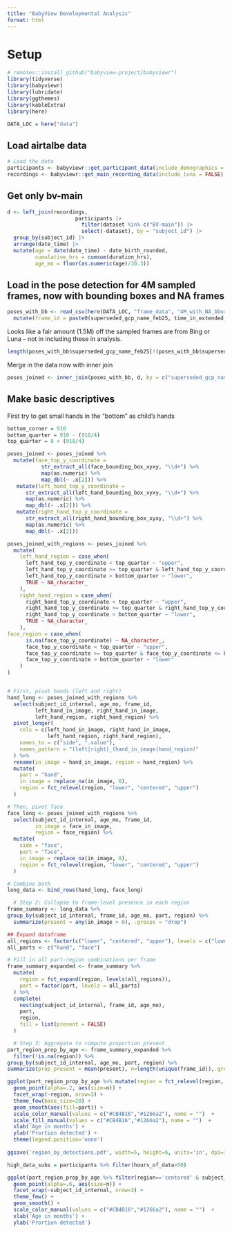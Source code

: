 ```yaml
---
title: "BabyView Developmental Analysis"
format: html
---
```


# Setup
```r
# remotes::install_github("babyview-project/babyviewr")
library(tidyverse)
library(babyviewr)
library(lubridate)
library(ggthemes)
library(kableExtra)
library(here)

DATA_LOC = here("data")
```

## Load airtalbe data
```r
# Load the data
participants <- babyviewr::get_participant_data(include_demographics = TRUE)
recordings <- babyviewr::get_main_recording_data(include_luna = FALSE)
```

## Get only bv-main
```r
d <- left_join(recordings, 
                      participants |>
                        filter(dataset %in% c("BV-main")) |>
                        select(-dataset), by = "subject_id") |>
  group_by(subject_id) |>
  arrange(date_time) |>
  mutate(age = date(date_time) - date_birth_rounded, 
         cumulative_hrs = cumsum(duration_hrs), 
         age_mo = floor(as.numeric(age)/30.3))

```

## Load in the pose detection for 4M sampled frames, now with bounding  boxes and NA frames
```r
poses_with_bb <- read_csv(here(DATA_LOC, "frame_data", "4M_with_NA_bbox_limbs.csv")) %>%
  mutate(frame_id = paste0(superseded_gcp_name_feb25, time_in_extended_iso))
```

Looks like a fair amount  (1.5M) off the sampled frames are from Bing or Luna -- not in including these in analysis.
```r
length(poses_with_bb$superseded_gcp_name_feb25[!(poses_with_bb$superseded_gcp_name_feb25 %in% recordings$superseded_gcp_name_feb25)]) 
```

Merge in the data now with inner join
```r
poses_joined <- inner_join(poses_with_bb, d, by = c("superseded_gcp_name_feb25" = "superseded_gcp_name_feb25")) 
```


## Make basic descriptives
First try to get small hands in the "bottom" as child's hands
```r
bottom_corner = 910
bottom_quarter = 910 - (910/4)
top_quarter = 0 + (910/4)

poses_joined <- poses_joined %>%
  mutate(face_top_y_coordinate = 
           str_extract_all(face_bounding_box_xyxy, "\\d+") %>% 
           map(as.numeric) %>%
           map_dbl(~ .x[2])) %>%
   mutate(left_hand_top_y_coordinate =    
      str_extract_all(left_hand_bounding_box_xyxy, "\\d+") %>% 
      map(as.numeric) %>%
      map_dbl(~ .x[2])) %>%
   mutate(right_hand_top_y_coordinate =    
      str_extract_all(right_hand_bounding_box_xyxy, "\\d+") %>% 
      map(as.numeric) %>%
      map_dbl(~ .x[2]))
```


```r
poses_joined_with_regions <- poses_joined %>%
  mutate(
    left_hand_region = case_when(
      left_hand_top_y_coordinate < top_quarter ~ "upper",
      left_hand_top_y_coordinate >= top_quarter & left_hand_top_y_coordinate <= bottom_quarter ~ "centered",
      left_hand_top_y_coordinate > bottom_quarter ~ "lower",
      TRUE ~ NA_character_
    ),
    right_hand_region = case_when(
      right_hand_top_y_coordinate < top_quarter ~ "upper",
      right_hand_top_y_coordinate >= top_quarter & right_hand_top_y_coordinate <= bottom_quarter ~ "centered",
      right_hand_top_y_coordinate > bottom_quarter ~ "lower",
      TRUE ~ NA_character_
    ),
face_region = case_when(
      is.na(face_top_y_coordinate) ~ NA_character_,
      face_top_y_coordinate < top_quarter ~ "upper",
      face_top_y_coordinate >= top_quarter & face_top_y_coordinate <= bottom_quarter ~ "centered",
      face_top_y_coordinate > bottom_quarter ~ "lower"
    )
)



```


```r

# First, pivot hands (left and right)
hand_long <- poses_joined_with_regions %>%
  select(subject_id_internal, age_mo, frame_id,
         left_hand_in_image, right_hand_in_image,
         left_hand_region, right_hand_region) %>%
  pivot_longer(
    cols = c(left_hand_in_image, right_hand_in_image,
             left_hand_region, right_hand_region),
    names_to = c("side", ".value"),
    names_pattern = "(left|right)_(hand_in_image|hand_region)"
  ) %>%
  rename(in_image = hand_in_image, region = hand_region) %>%
  mutate(
    part = "hand",
    in_image = replace_na(in_image, 0),
    region = fct_relevel(region, "lower", "centered", "upper")
  ) 

# Then, pivot face
face_long <- poses_joined_with_regions %>%
  select(subject_id_internal, age_mo, frame_id,
         in_image = face_in_image,
         region = face_region) %>%
  mutate(
    side = "face",
    part = "face",
    in_image = replace_na(in_image, 0),
    region = fct_relevel(region, "lower", "centered", "upper")
  )

# Combine both
long_data <- bind_rows(hand_long, face_long)


```

```R
  # Step 2: Collapse to frame-level presence in each region
frame_summary <- long_data %>%  
group_by(subject_id_internal, frame_id, age_mo, part, region) %>%
  summarize(present = any(in_image > 0), .groups = "drop") 
```

```r
## Expand dataframe
all_regions <- factor(c("lower", "centered", "upper"), levels = c("lower", "centered", "upper"))
all_parts <- c("hand", "face")

# Fill in all part-region combinations per frame
frame_summary_expanded <- frame_summary %>%
  mutate(
    region = fct_expand(region, levels(all_regions)),
    part = factor(part, levels = all_parts)
  ) %>%
  complete(
    nesting(subject_id_internal, frame_id, age_mo),
    part,
    region,
    fill = list(present = FALSE)
  )

```


```r
  # Step 3: Aggregate to compute proportion present
part_region_prop_by_age <- frame_summary_expanded %>%
  filter(!is.na(region)) %>%
group_by(subject_id_internal, age_mo, part, region) %>%
summarize(prop_present = mean(present), n=length(unique(frame_id)),.groups = "drop")

```

    
```r
ggplot(part_region_prop_by_age %>% mutate(region = fct_relevel(region, c("upper","centered","lower"))), aes(x=age_mo, y=prop_present, col=part)) +
  geom_point(alpha=.2, aes(size=n)) + 
  facet_wrap(~region, nrow=3) +
  theme_few(base_size=20) +
  geom_smooth(aes(fill=part)) +
  scale_color_manual(values = c("#CB4B16","#1266a2"), name = "")  +
  scale_fill_manual(values = c("#CB4B16","#1266a2"), name = "")  +
  xlab('Age in months') +
  ylab('Prortion detected') +
  theme(legend.position='none')
  
ggsave('region_by_detections.pdf', width=5, height=6, units='in', dpi=300)
```


```r
high_data_subs = participants %>% filter(hours_of_data>50)

ggplot(part_region_prop_by_age %>% filter(region=='centered' & subject_id_internal %in% high_data_subs$subject_id_internal), aes(x=age_mo, y=prop_present, col=part)) +
  geom_point(alpha=.6, aes(size=n)) + 
  facet_wrap(~subject_id_internal, nrow=3) +
  theme_few() +
  geom_smooth() +
  scale_color_manual(values = c("#CB4B16","#1266a2"), name = "")  +
  xlab('Age in months') +
  ylab('Prortion detected')


```




